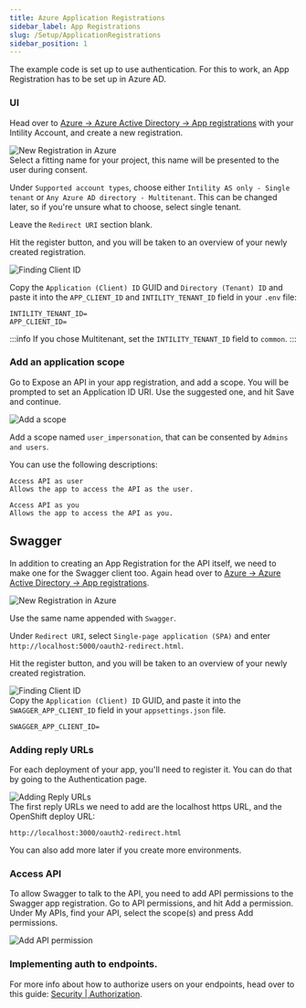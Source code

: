 ```yaml
---
title: Azure Application Registrations
sidebar_label: App Registrations
slug: /Setup/ApplicationRegistrations
sidebar_position: 1
---
```


The example code is set up to use authentication. For this to work, an App Registration has to be set up in Azure AD.

### UI

Head over to [Azure -> Azure Active Directory -> App registrations](https://portal.azure.com/#blade/Microsoft_AAD_IAM/ActiveDirectoryMenuBlade/RegisteredApps)
with your Intility Account, and create a new registration.

![New Registration in Azure](/img/azure-new-dotnet.png)  
Select a fitting name for your project, this name will be presented to the user during consent.

Under `Supported account types`, choose either `Intility AS only - Single tenant` or `Any Azure AD directory - Multitenant`.
This can be changed later, so if you're unsure what to choose, select single tenant.

Leave the `Redirect URI` section blank.

Hit the register button, and you will be taken to an overview of your newly created registration.

![Finding Client ID](/img/azure-clientid-dotnet.png)

Copy the `Application (Client) ID` GUID and `Directory (Tenant) ID` and paste it into the `APP_CLIENT_ID` and `INTILITY_TENANT_ID` field in your `.env` file:

```text title=".env"
INTILITY_TENANT_ID=
APP_CLIENT_ID=
```

:::info
If you chose Multitenant, set the `INTILITY_TENANT_ID` field to `common`.
:::

### Add an application scope

Go to Expose an API in your app registration, and add a scope.
You will be prompted to set an Application ID URI.
Use the suggested one, and hit Save and continue.

![Add a scope](/img/azure-add-scope.png)

Add a scope named `user_impersonation`, that can be consented by `Admins and users`.

You can use the following descriptions:
```
Access API as user
Allows the app to access the API as the user.

Access API as you
Allows the app to access the API as you.
```

## Swagger

In addition to creating an App Registration for the API itself, we need to make one for the Swagger client too.
Again head over to [Azure -> Azure Active Directory -> App registrations](https://portal.azure.com/#blade/Microsoft_AAD_IAM/ActiveDirectoryMenuBlade/RegisteredApps).

![New Registration in Azure](/img/azure-new-swagger.png)  

Use the same name appended with `Swagger`.

Under `Redirect URI`, select `Single-page application (SPA)` and enter `http://localhost:5000/oauth2-redirect.html`.

Hit the register button, and you will be taken to an overview of your newly created registration.

![Finding Client ID](/img/azure-clientid-swagger.png)  
Copy the `Application (Client) ID` GUID, and paste it into the `SWAGGER_APP_CLIENT_ID` field in your `appsettings.json` file.

```text title=".env"
SWAGGER_APP_CLIENT_ID=
```

### Adding reply URLs

For each deployment of your app, you'll need to register it. You can do that by going to the Authentication page.

![Adding Reply URLs](/img/azure-replyurls-swagger.png)  
The first reply URLs we need to add are the localhost https URL, and the OpenShift deploy URL:

```
http://localhost:3000/oauth2-redirect.html
```

You can also add more later if you create more environments.

### Access API

To allow Swagger to talk to the API, you need to add API permissions to the Swagger app registration.
Go to API permissions, and hit Add a permission.
Under My APIs, find your API, select the scope(s) and press Add permissions.

![Add API permission](/img/azure-api-permissions.png)

### Implementing auth to endpoints.

For more info about how to authorize users on your endpoints, head over to this guide: [Security | Authorization](Security/Authorization).
